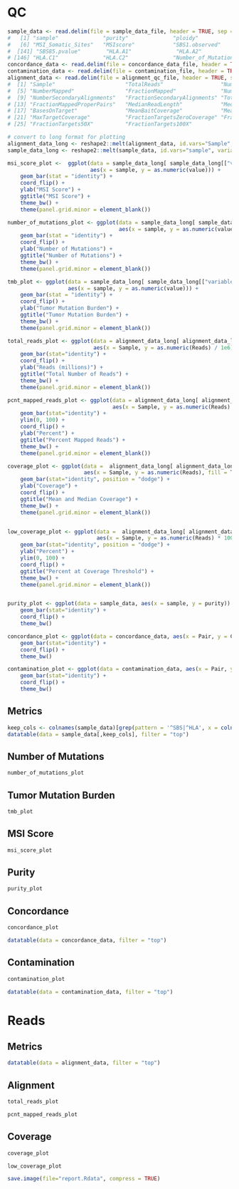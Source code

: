# QC
```r
sample_data <- read.delim(file = sample_data_file, header = TRUE, sep = '\t')
#   [1] "sample"              "purity"              "ploidy"              "WGD_status"          "MSI_Total_Sites"    
#   [6] "MSI_Somatic_Sites"   "MSIscore"            "SBS1.observed"       "SBS1.pvalue"         "SBS2.observed"      
#  [141] "SBS85.pvalue"        "HLA.A1"              "HLA.A2"              "HLA.B1"              "HLA.B2"             
# [146] "HLA.C1"              "HLA.C2"              "Number_of_Mutations" "TMB" 
concordance_data <- read.delim(file = concordance_data_file, header = TRUE, sep = '\t')
contamination_data <- read.delim(file = contamination_file, header = TRUE, sep = '\t')
alignment_data <- read.delim(file = alignment_qc_file, header = TRUE, sep = '\t')
#  [1] "Sample"                      "TotalReads"                  "NumberDuplicateMarked"       "FractionDuplicateMarked"    
#  [5] "NumberMapped"                "FractionMapped"              "NumberUnmapped"              "FractionUnmapped"           
#  [9] "NumberSecondaryAlignments"   "FractionSecondaryAlignments" "TotalPairs"                  "NumberMappedProperPairs"    
# [13] "FractionMappedProperPairs"   "MedianReadLength"            "MedianInsertSize"            "BasesOnBait"                
# [17] "BasesOnTarget"               "MeanBaitCoverage"            "MeanTargetCoverage"          "MedianTargetCoverage"       
# [21] "MaxTargetCoverage"           "FractionTargetsZeroCoverage" "FractionTargets10X"          "FractionTargets20X"         
# [25] "FractionTargets50X"          "FractionTargets100X"        

# convert to long format for plotting
alignment_data_long <- reshape2::melt(alignment_data, id.vars="Sample", variable.name="Type",  value.name="Reads")
sample_data_long <- reshape2::melt(sample_data, id.vars="sample", variable.name="variable",  value.name="value")

msi_score_plot <-  ggplot(data = sample_data_long[ sample_data_long[["variable"]]%in% c("MSIscore"),], 
                          aes(x = sample, y = as.numeric(value))) +
    geom_bar(stat = "identity") +
    coord_flip() +
    ylab("MSI Score") + 
    ggtitle("MSI Score") +
    theme_bw() + 
    theme(panel.grid.minor = element_blank())

number_of_mutations_plot <- ggplot(data = sample_data_long[ sample_data_long[["variable"]]%in% c("Number_of_Mutations"),], 
                                   aes(x = sample, y = as.numeric(value))) +
    geom_bar(stat = "identity") +
    coord_flip() +
    ylab("Number of Mutations") + 
    ggtitle("Number of Mutations") +
    theme_bw() + 
    theme(panel.grid.minor = element_blank())

tmb_plot <- ggplot(data = sample_data_long[ sample_data_long[["variable"]]%in% c("TMB"),], 
                   aes(x = sample, y = as.numeric(value))) +
    geom_bar(stat = "identity") +
    coord_flip() +
    ylab("Tumor Mutation Burden") + 
    ggtitle("Tumor Mutation Burden") +
    theme_bw() + 
    theme(panel.grid.minor = element_blank())

total_reads_plot <- ggplot(data = alignment_data_long[ alignment_data_long[["Type"]] %in% c("TotalReads"), ], 
                           aes(x = Sample, y = as.numeric(Reads) / 1e6)) + # convert to millions for plot
    geom_bar(stat="identity") +
    coord_flip() +
    ylab("Reads (millions)") + 
    ggtitle("Total Number of Reads") +
    theme_bw() + 
    theme(panel.grid.minor = element_blank())

pcnt_mapped_reads_plot <- ggplot(data = alignment_data_long[ alignment_data_long[["Type"]] %in% c("FractionMapped"), ], 
                                 aes(x = Sample, y = as.numeric(Reads) * 100)) + # convert to percentage for plot
    geom_bar(stat="identity") +
    ylim(0, 100) +
    coord_flip() +
    ylab("Percent") + 
    ggtitle("Percent Mapped Reads") +
    theme_bw() + 
    theme(panel.grid.minor = element_blank())

coverage_plot <- ggplot(data =  alignment_data_long[ alignment_data_long[["Type"]] %in% c("MeanTargetCoverage", "MedianTargetCoverage"), ],
                        aes(x = Sample, y = as.numeric(Reads), fill = Type) ) +
    geom_bar(stat="identity", position = "dodge") +
    ylab("Coverage") + 
    coord_flip() +
    ggtitle("Mean and Median Coverage") +
    theme_bw() + 
    theme(panel.grid.minor = element_blank())


low_coverage_plot <- ggplot(data =  alignment_data_long[ alignment_data_long[["Type"]] %in% c("FractionTargetsZeroCoverage", "FractionTargets50X"), ],
                            aes(x = Sample, y = as.numeric(Reads) * 100, fill = Type) ) +
    geom_bar(stat="identity", position = "dodge") +
    ylab("Percent") + 
    ylim(0, 100) +
    coord_flip() +
    ggtitle("Percent at Coverage Threshold") +
    theme_bw() + 
    theme(panel.grid.minor = element_blank())


purity_plot <- ggplot(data = sample_data, aes(x = sample, y = purity)) +
    geom_bar(stat="identity") + 
    coord_flip() +
    theme_bw()

concordance_plot <- ggplot(data = concordance_data, aes(x = Pair, y = Concordance)) + 
    geom_bar(stat="identity") + 
    coord_flip() +
    theme_bw()

contamination_plot <- ggplot(data = contamination_data, aes(x = Pair, y = Contamination)) +
    geom_bar(stat="identity") + 
    coord_flip() +
    theme_bw()

```

## Metrics

```r
keep_cols <- colnames(sample_data)[grep(pattern = '^SBS|^HLA', x = colnames(sample_data), invert = TRUE)]
datatable(data = sample_data[,keep_cols], filter = "top")
```

## Number of Mutations

```r
number_of_mutations_plot
```

## Tumor Mutation Burden

```r
tmb_plot
```

## MSI Score

```r
msi_score_plot
```

## Purity

```r
purity_plot
```

## Concordance

```r
concordance_plot
```

```r
datatable(data = concordance_data, filter = "top")
```

## Contamination

```r
contamination_plot
```

```r
datatable(data = contamination_data, filter = "top")
```

# Reads

## Metrics

```r
datatable(data = alignment_data, filter = "top")
```

## Alignment

```r
total_reads_plot

pcnt_mapped_reads_plot
```

## Coverage

```r
coverage_plot

low_coverage_plot
```

```r
save.image(file="report.Rdata", compress = TRUE)
```